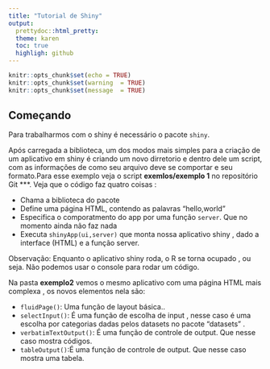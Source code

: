 ```yaml
---
title: "Tutorial de Shiny"
output: 
  prettydoc::html_pretty:
  theme: karen
  toc: true
  highligh: github
---
```


```r
knitr::opts_chunk$set(echo = TRUE)
knitr::opts_chunk$set(warning  = TRUE)
knitr::opts_chunk$set(message  = TRUE)
```

## Começando

Para trabalharmos com o shiny é  necessário o pacote `shiny`.

Após carregada a biblioteca, um dos modos mais simples para a criação de um aplicativo em shiny é criando um novo dirretorio e dentro dele um script, com as informações de como seu arquivo deve se comportar e seu formato.Para esse exemplo veja o script **exemlos/exemplo 1** no repositório  Git ***.
Veja que o código faz quatro coisas :

- Chama a biblioteca do pacote
- Define uma página HTML, contendo as palavras "hello,world "
- Especifica o comporatmento do app por uma função `server`. Que no momento ainda não faz nada
- Executa `shinyApp(ui,server)` que monta nossa aplicativo shiny , dado a interface (HTML) e a função server. 

Observação: Enquanto o aplicativo shiny roda, o R se torna ocupado , ou seja. Não
podemos usar o console para rodar um código. 

Na pasta **exemplo2** vemos o mesmo aplicativo com uma página HTML  mais complexa , os  novos elementos nela são:

 - `fluidPage()`: Uma função de layout básica..
 - `selectInput()`: É uma função de escolha de input , nesse caso é uma escolha por categorias dadas pelos datasets no pacote "datasets" .
 - `verbatimTextOutput()`: É uma função de controle de output. Que nesse caso mostra códigos.
 - ` tableOutput() `:É uma função de controle de output. Que nesse caso mostra uma tabela. 
 
 

 


